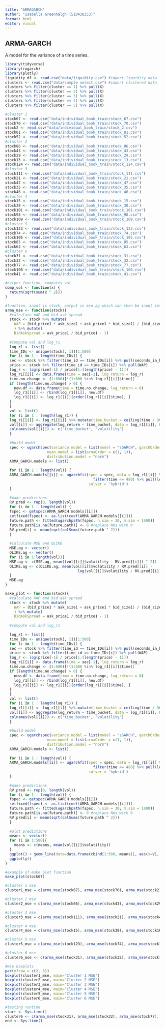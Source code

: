```yaml
---
title: "ARMAGARCH"
author: "Isabella Greenhalgh (510438353)"
format: html
editor: visual
---
```


## ARMA-GARCH

A model for the variance of a time series.

```r
library(tidyverse)
library(rugarch)
library(plotly)
liquidity_df <- read.csv("data/liquidity.csv") #import liquidity data
clusters <- read.csv("data/sample select.csv") #import clustered data
clusters %>% filter(cluster == 1) %>% pull(X)
clusters %>% filter(cluster == 2) %>% pull(X)
clusters %>% filter(cluster == 3) %>% pull(X)
clusters %>% filter(cluster == 4) %>% pull(X)
clusters %>% filter(cluster == 5) %>% pull(X)
```

```r
#cluster 1
stock67 <- read.csv("data/individual_book_train/stock_67.csv")
stock70 <- read.csv("data/individual_book_train/stock_70.csv")
stock2 <- read.csv("data/individual_book_train/stock_2.csv")
stock81 <- read.csv("data/individual_book_train/stock_81.csv")
stock52 <- read.csv("data/individual_book_train/stock_52.csv")
#cluster 2
stock86 <- read.csv("data/individual_book_train/stock_86.csv")
stock43 <- read.csv("data/individual_book_train/stock_43.csv")
stock29 <- read.csv("data/individual_book_train/stock_29.csv")
stock13 <- read.csv("data/individual_book_train/stock_13.csv")
stock124 <- read.csv("data/individual_book_train/stock_124.csv")
#cluster 3
stock111 <- read.csv("data/individual_book_train/stock_111.csv")
stock21 <- read.csv("data/individual_book_train/stock_21.csv")
stock47 <- read.csv("data/individual_book_train/stock_47.csv")
stock35 <- read.csv("data/individual_book_train/stock_35.csv")
stock46 <- read.csv("data/individual_book_train/stock_46.csv")
#cluster 4
stock15 <- read.csv("data/individual_book_train/stock_15.csv")
stock38 <- read.csv("data/individual_book_train/stock_38.csv")
stock101 <- read.csv("data/individual_book_train/stock_101.csv")
stock98 <- read.csv("data/individual_book_train/stock_98.csv")
stock109 <- read.csv("data/individual_book_train/stock_109.csv")
#cluster 5
stock123 <- read.csv("data/individual_book_train/stock_123.csv")
stock74 <- read.csv("data/individual_book_train/stock_74.csv")
stock105 <- read.csv("data/individual_book_train/stock_105.csv")
stock85 <- read.csv("data/individual_book_train/stock_85.csv")
stock63 <- read.csv("data/individual_book_train/stock_63.csv")
#cluster 6
stock31 <- read.csv("data/individual_book_train/stock_31.csv")
stock32 <- read.csv("data/individual_book_train/stock_32.csv")
stock77 <- read.csv("data/individual_book_train/stock_77.csv")
stock108 <- read.csv("data/individual_book_train/stock_108.csv")
stock41 <- read.csv("data/individual_book_train/stock_41.csv")
```

```r
#helper function, computes vol
comp_vol <- function(x) {
  return(sqrt(sum(x ^ 2)))
}

#function, input is stock, output is mse.ag which can then be input into boxplot function
arma_mse <- function(stock){
  #calculate WAP and bid ask spread
  stock <- stock %>% mutate(
    WAP = (bid_price1 * ask_size1 + ask_price1 * bid_size1) / (bid_size1 + ask_size1)
    ) %>% mutate(
    BidAskSpread = ask_price1 / bid_price1 - 1)
  
  #compute vol and log_r1
  log_r1 <- list()
  time_IDs <- unique(stock[, 1])[1:500]
  for (i in 1 : length(time_IDs)) {
  sec <- stock %>% filter(time_id == time_IDs[i]) %>% pull(seconds_in_bucket)
  price <- stock %>% filter(time_id == time_IDs[i]) %>% pull(WAP)
  log_r <- log(price[-1] / price[1:(length(price) - 1)])
  log_r1[[i]] <- data.frame(time = sec[-1], log_return = log_r)
  time.no.change <- (1:600)[!(1:600 %in% log_r1[[i]]$time)]
  if (length(time.no.change) > 0) {
    new.df <- data.frame(time = time.no.change, log_return = 0)
    log_r1[[i]] <- rbind(log_r1[[i]], new.df)
    log_r1[[i]] <- log_r1[[i]][order(log_r1[[i]]$time), ]
  }
  }
  vol <- list()
  for (i in 1 : length(log_r1)) {
  log_r1[[i]] <- log_r1[[i]] %>% mutate(time_bucket = ceiling(time / 30))
  vol[[i]] <- aggregate(log_return ~ time_bucket, data = log_r1[[i]], FUN = comp_vol)
  colnames(vol[[i]]) <- c('time_bucket', 'volatility')
  }
  
  #build model
  spec <- ugarchspec(variance.model = list(model = "sGARCH", garchOrder = c(1, 1)), 
                   mean.model = list(armaOrder = c(1, 1)), 
                   distribution.model = "norm")
  ARMA_GARCH.models <- list()
  
  for (i in 1 : length(vol)) {
  ARMA_GARCH.models[[i]] <- ugarchfit(spec = spec, data = log_r1[[i]] %>% 
                                        filter(time <= 480) %>% pull(log_return),
                                      solver = 'hybrid')
  }
  
  #make predictions
  RV.pred <- rep(0, length(vol))
  for (i in 1 : length(vol)) {
  fspec <- getspec(ARMA_GARCH.models[[i]])
  setfixed(fspec) <- as.list(coef(ARMA_GARCH.models[[i]]))
  future.path <- fitted(ugarchpath(fspec, n.sim = 30, m.sim = 1000))
  future.path[is.na(future.path)] <- 0 #replace NAs with 0
  RV.pred[i] <- mean(sqrt(colSums(future.path ^ 2)))
  }
  
  #calculate MSE and QLIKE
  MSE.ag <- vector()
  QLIKE.ag <- vector()
  for (i in 1:length(vol)){
  MSE.ag <- c(MSE.ag, mean((vol[[i]]$volatility - RV.pred[[i]]) ^ 2))
  QLIKE.ag <- c(QLIKE.ag, mean(vol[[i]]$volatility / RV.pred[[i]] - 
                                 log(vol[[i]]$volatility / RV.pred[[i]]) - 1))
  }
  MSE.ag
}

```

```r
make_plot <- function(stock){
  #calculate WAP and bid ask spread
  stock <- stock %>% mutate(
    WAP = (bid_price1 * ask_size1 + ask_price1 * bid_size1) / (bid_size1 + ask_size1)
    ) %>% mutate(
    BidAskSpread = ask_price1 / bid_price1 - 1)
  
  #compute vol and log_r1
  
  log_r1 <- list()
  time_IDs <- unique(stock[, 1])[1:500]
  for (i in 1 : length(time_IDs)) {
  sec <- stock %>% filter(time_id == time_IDs[i]) %>% pull(seconds_in_bucket)
  price <- stock %>% filter(time_id == time_IDs[i]) %>% pull(WAP)
  log_r <- log(price[-1] / price[1:(length(price) - 1)])
  log_r1[[i]] <- data.frame(time = sec[-1], log_return = log_r)
  time.no.change <- (1:600)[!(1:600 %in% log_r1[[i]]$time)]
  if (length(time.no.change) > 0) {
    new.df <- data.frame(time = time.no.change, log_return = 0)
    log_r1[[i]] <- rbind(log_r1[[i]], new.df)
    log_r1[[i]] <- log_r1[[i]][order(log_r1[[i]]$time), ]
  }
  }
  vol <- list()
  for (i in 1 : length(log_r1)) {
  log_r1[[i]] <- log_r1[[i]] %>% mutate(time_bucket = ceiling(time / 30))
  vol[[i]] <- aggregate(log_return ~ time_bucket, data = log_r1[[i]], FUN = comp_vol)
  colnames(vol[[i]]) <- c('time_bucket', 'volatility')
  }
  
  #build model
  spec <- ugarchspec(variance.model = list(model = "sGARCH", garchOrder = c(1, 1)), 
                   mean.model = list(armaOrder = c(1, 1)), 
                   distribution.model = "norm")
  ARMA_GARCH.models <- list()
  
  for (i in 1 : length(vol)) {
  ARMA_GARCH.models[[i]] <- ugarchfit(spec = spec, data = log_r1[[i]] %>% 
                                        filter(time <= 480) %>% pull(log_return),
                                      solver = 'hybrid')
  }
  
  #make predictions
  RV.pred <- rep(0, length(vol))
  for (i in 1 : length(vol)) {
  fspec <- getspec(ARMA_GARCH.models[[i]])
  setfixed(fspec) <- as.list(coef(ARMA_GARCH.models[[i]]))
  future.path <- fitted(ugarchpath(fspec, n.sim = 30, m.sim = 1000))
  future.path[is.na(future.path)] <- 0 #replace NAs with 0
  RV.pred[i] <- mean(sqrt(colSums(future.path ^ 2)))
  }
  
  #plot predictions
  means <- vector()
  for (i in 1:500){
    means <- c(means, mean(vol[[i]]$volatility))
  }
  ggplot() + geom_line(data=data.frame(cbind(1:500, means)), aes(x=V1, y=means, col="actual")) + geom_line(data=data.frame(cbind(1:500, RV.pred)), aes(x=V1, y=RV.pred, col="predicted")) + ggtitle("Volatility actual and predicted using ARMA GARCH") + xlab("time") + ylab("volatility") + labs(colour="volatility type")
  ggplotly()
}
```

```r
#example of make plot function
make_plot(stock67)
```

```r
#cluster 1 mse
cluster1_mse = c(arma_mse(stock67), arma_mse(stock70), arma_mse(stock2), arma_mse(stock81), arma_mse(stock52))
```

```r
#cluster 2 mse
cluster2_mse = c(arma_mse(stock86), arma_mse(stock43), arma_mse(stock29), arma_mse(stock13), arma_mse(stock124))
```

```r
#cluster 3 mse
cluster3_mse = c(arma_mse(stock111), arma_mse(stock21), arma_mse(stock47))
```

```r
#cluster 4 mse
cluster4_mse = c(arma_mse(stock15), arma_mse(stock38), arma_mse(stock101), arma_mse(stock98), arma_mse(stock109))
```

```r
#cluster 5 mse
cluster5_mse = c(arma_mse(stock123), arma_mse(stock74), arma_mse(stock105), arma_mse(stock85), arma_mse(stock63))
```

```r
#cluster 6 mse
cluster6_mse <- c(arma_mse(stock31), arma_mse(stock32), arma_mse(stock77), arma_mse(stock108), arma_mse(stock41))
```

```r
#mse boxplots
par(mfrow = c(2, 3))
boxplot(cluster1_mse, main="Cluster 1 MSE")
boxplot(cluster2_mse, main="Cluster 2 MSE")
boxplot(cluster3_mse, main="Cluster 3 MSE")
boxplot(cluster4_mse, main="Cluster 4 MSE")
boxplot(cluster5_mse, main="Cluster 5 MSE")
boxplot(cluster6_mse, main="Cluster 6 MSE")
```

```r
#testing runtime
start <- Sys.time()
cluster6 <- c(arma_mse(stock31), arma_mse(stock32), arma_mse(stock77), arma_mse(stock108), arma_mse(stock41))
end <- Sys.time()
```
